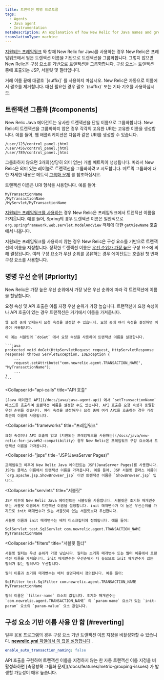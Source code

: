 ```yaml
---
title: 트랜잭션 명명 프로토콜
tags:
  - Agents
  - Java agent
  - Instrumentation
metaDescription: An explanation of how New Relic for Java names and groups transactions in the APM UI.
translationType: machine
---
```


[지원되는 프레임워크](/docs/java/new-relic-for-java#h2-compatibility) 와 함께 New Relic for Java를 사용하는 경우 New Relic은 프레임워크에서 얻은 트랜잭션 이름을 기반으로 트랜잭션을 그룹화합니다. 그렇지 않으면 New Relic은 구성 요소를 기반으로 트랜잭션을 그룹화합니다. 구성 요소는 트랜잭션 중에 호출되는 JSP, 서블릿 및 필터입니다.

<Callout variant="important">
  거래 이름 끝에 대괄호 `[suffix]` 를 사용하지 마십시오. New Relic은 자동으로 이름에서 괄호를 제거합니다. 대신 필요한 경우 괄호 `(suffix)` 또는 기타 기호를 사용하십시오.
</Callout>

## 트랜잭션 그룹화 [#components]

New Relic Java 에이전트는 유사한 트랜잭션을 단일 이름으로 그룹화합니다. New Relic이 트랜잭션을 그룹화하지 않은 경우 각각의 고유한 URI는 고유한 이름을 생성합니다. 예를 들어, 웹 애플리케이션은 다음과 같은 URI를 생성할 수 있습니다.

```
/user/123/control_panel.jhtml
/user/456/control_panel.jhtml
/user/789/control_panel.jhtml
```

그룹화하지 않으면 3개의(상당히 의미 없는) 개별 메트릭이 생성됩니다. 따라서 New Relic은 의미 있는 레이블로 트랜잭션을 그룹화하려고 시도합니다. 메트릭 그룹화에 대한 자세한 내용은 메트릭 [그룹화 문제](/docs/features/metric-grouping-issues) 를 참조하십시오.

트랜잭션 이름은 URI 형식을 사용합니다. 예를 들어:

```
MyTransactionName
/MyTransactionName
/MyServlet/MyTransactionName
```

[지원되는 프레임워크를 사용하는](/docs/java/new-relic-for-java#h2-compatibility) 경우 New Relic은 프레임워크에서 트랜잭션 이름을 가져옵니다. 예를 들어, Spring의 경우 트랜잭션 이름은 일반적으로 `org.springframework.web.servlet.ModelAndView` 객체에 대한 `getViewName` 호출에서 나옵니다.

지원되는 프레임워크를 사용하지 않는 경우 New Relic은 구성 요소를 기반으로 트랜잭션의 이름을 지정합니다. 정확한 트랜잭션 이름은 [우선 순위가 가장 높은](#priority) 구성 요소에 의해 결정됩니다. 여러 구성 요소가 우선 순위를 공유하는 경우 에이전트는 호출된 첫 번째 구성 요소를 사용합니다.

## 명명 우선 순위 [#priority]

New Relic은 가장 높은 우선 순위에서 가장 낮은 우선 순위에 따라 각 트랜잭션에 이름을 할당합니다.

<CollapserGroup>
  <Collapser
    id="request-attributes"
    title="요청 속성"
  >
    요청 속성 및 API 호출은 이름 지정 우선 순위가 가장 높습니다. 트랜잭션에 요청 속성이나 API 호출이 있는 경우 트랜잭션은 거기에서 이름을 가져옵니다.

    웹 요청 중에 언제든지 요청 속성을 설정할 수 있습니다. 요청 중에 여러 속성을 설정하면 이름이 사용됩니다.

    이 예는 서블릿의 `doGet` 에서 요청 속성을 사용하여 트랜잭션 이름을 설정합니다.

    ```java
    protected void doGet(HttpServletRequest request, HttpServletResponse response) throws ServletException, IOException {
        ...
        request.setAttribute("com.newrelic.agent.TRANSACTION_NAME", "MyTransactionName");
        ...
    }
    ```
  </Collapser>

  <Collapser
    id="api-calls"
    title="API 호출"
  >
    [Java 에이전트 API](/docs/java/java-agent-api) 에서 `setTransactionName` 메소드를 호출하여 트랜잭션 이름을 설정할 수도 있습니다. API 호출은 요청 속성과 동일한 우선 순위를 갖습니다. 여러 속성을 설정하거나 요청 중에 여러 API를 호출하는 경우 가장 최근의 이름이 사용됩니다.
  </Collapser>

  <Collapser
    id="frameworks"
    title="프레임워크"
  >
    요청 속성이나 API 호출이 없고 [지원되는 프레임워크를 사용하는](/docs/java/new-relic-for-java#h2-compatibility) 경우 New Relic은 프레임워크 구성 요소에서 트랜잭션 이름을 가져옵니다.
  </Collapser>

  <Collapser
    id="jsps"
    title="JSP(JavaServer Pages)"
  >
    프레임워크 이후에 New Relic Java 에이전트는 JSP(JavaServer Pages)를 사용합니다. JSP는 클래스 이름에서 트랜잭션 이름을 가져옵니다. 예를 들어, JSP 서블릿 클래스 이름이 `org.apache.jsp.ShowBrowser_jsp` 이면 트랜잭션 이름은 `ShowBrowser.jsp` 입니다.
  </Collapser>

  <Collapser
    id="servlets"
    title="서블릿"
  >
    JSP 이후에 New Relic Java 에이전트는 서블릿을 사용합니다. 서블릿은 초기화 매개변수 또는 서블릿 이름에서 트랜잭션 이름을 설정합니다. init 매개변수가 더 높은 우선순위를 가지므로 init 매개변수가 있는 서블릿이 없는 서블릿보다 우선합니다.

    서블릿 이름과 init 매개변수는 배치 디스크립터에 정의됩니다. 예를 들어:

    SqlServlet test.SqlServlet com.newrelic.agent.TRANSACTION_NAME MyTransactionName
  </Collapser>

  <Collapser
    id="filters"
    title="서블릿 필터"
  >
    서블릿 필터는 우선 순위가 가장 낮습니다. 필터는 초기화 매개변수 또는 필터 이름에서 트랜잭션 이름을 가져옵니다. init 매개변수는 우선순위가 더 높으므로 init 매개변수가 있는 필터가 없는 필터보다 우선합니다.

    필터 이름과 초기화 매개변수는 배치 설명자에서 정의됩니다. 예를 들어:

    SqlFilter test.SqlFilter com.newrelic.agent.TRANSACTION_NAME MyTransactionName

    필터 이름은 `filter-name` 요소의 값입니다. 초기화 매개변수는 `com.newrelic.agent.TRANSACTION_NAME` 의 `param-name` 요소가 있는 `init-param` 요소의 `param-value` 요소 값입니다.
  </Collapser>
</CollapserGroup>

## 구성 요소 기반 이름 사용 안 함 [#reverting]

일부 응용 프로그램의 경우 구성 요소 기반 트랜잭션 이름 지정을 비활성화할 수 있습니다. [**newrelic.yml** 파일에서 이 값을 설정합니다](/docs/java/java-agent-configuration#cfg-enable_auto_transaction_naming) .

```yml
enable_auto_transaction_naming: false
```

<Callout variant="caution">
  API 호출을 구현하여 트랜잭션 이름을 지정하지 않는 한 자동 트랜잭션 이름 지정을 비활성화하면 [측정항목 그룹화 문제](/docs/features/metric-grouping-issues) 가 발생할 가능성이 매우 높습니다.
</Callout>